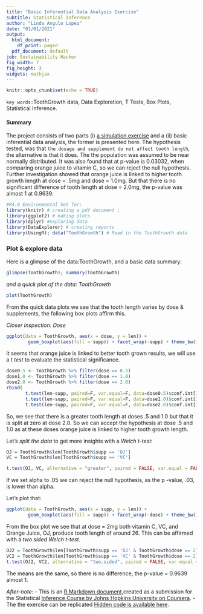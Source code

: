 ---
title: "Basic Inferential Data Analysis Exercise"
subtitle: Statistical Inference
author: "Linda Angulo Lopez"
date: "01/01/2021"
output:
  html_document:
    df_print: paged
  pdf_document: default
job: Sustainability Hacker
fig_width: 7
fig_height: 3
widgets: mathjax
---

```{r setup, fig.width = 7, fig.height = 3, fig.asp = .618, include=FALSE}
knitr::opts_chunk$set(echo = TRUE)
```
`key words:`ToothGrowth data, Data Exploration, T Tests, Box Plots, Statistical Inference.

#### Summary
The project consists of two parts (i) [a simulation exercise](https://rpubs.com/lindangulopez/709073) and a (ii) basic inferential data analysis, the former is presented here. The hypothesis tested, was that `the dosage and supplement do not affect tooth length`, the alternative is that it does. The the population was assumed to be near normally distributed. It was also found that at p-value is 0.03032, when comparing orange juice to vitamin C, so we can reject the null hypothesis. Further investigation showed that orange juice is linked to higher tooth growth length at dose = .5mg and dose = 1.0mg. But that there is no significant difference of tooth length at dose = 2.0mg, the p-value was almost 1 at 0.9639.


```{r,  R_environment, results='hide',  warning=FALSE , message=FALSE}
#R4.0 Environmental Set for:
library(knitr) # creating a pdf document ; 
library(ggplot2) # making plots
library(dplyr) #exploring data
library(DataExplorer) # creating reports
library(UsingR); data("ToothGrowth") # Read in the ToothGrowth data
```


### Plot & explore data
Here is a glimpse of the data:ToothGrowth, and a basic data summary:
```{r, explore_data}
glimpse(ToothGrowth); summary(ToothGrowth)

```

*and a quick plot of the data: ToothGrowth*

```{r, Plot_data,  fig.width = 7, fig.height =3, fig.asp = .618}
plot(ToothGrowth)
```



From the quick data plots we see that the tooth length varies by dose & supplements, the following box plots affirm this.

*Closer Inspection: Dose*

```{r, DOSE_box_plots,   fig.width = 7, fig.height =3, fig.asp = .618 }

ggplot(data = ToothGrowth, aes(x = dose, y = len)) +
        geom_boxplot(aes(fill = supp)) + facet_wrap(~supp) + theme_bw()
```

It seems that orange juice is linked to better tooth grown results, we will use a *t test* to evaluate the statistical significance. 
```{r, Dose}
dose0.5 <- ToothGrowth %>% filter(dose == 0.5)
dose1.0 <- ToothGrowth %>% filter(dose == 1.0)
dose2.0 <- ToothGrowth %>% filter(dose == 2.0)
rbind(
       t.test(len~supp, paired=F, var.equal=F, data=dose0.5)$conf.int[1:2],
       t.test(len~supp, paired=F, var.equal=F, data=dose1.0)$conf.int[1:2],
       t.test(len~supp, paired=F, var.equal=F, data=dose2.0)$conf.int[1:2] )
```
So, we see that there is a greater tooth length at doses .5 and 1.0 but that it is split at zero at dose 2.0. So we can accept the hypothesis at dose .5 and 1.0 as at these doses orange juice is linked to higher tooth growth length.

Let's *split the data* to get more insights with a *Welch t-test*:
```{r, split_data }
OJ = ToothGrowth$len[ToothGrowth$supp == 'OJ']
VC = ToothGrowth$len[ToothGrowth$supp == 'VC']

t.test(OJ, VC, alternative = "greater", paired = FALSE, var.equal = FALSE, conf.level = 0.95)
```
If we set alpha to .05 we can reject the null hypothesis, as the p -value, .03, is lower than alpha.

Let's plot that: 
```{r, SUPPbox_plots,  fig.width = 10, fig.height =5, fig.asp = .618 }
ggplot(data = ToothGrowth, aes(x = supp, y = len)) +
        geom_boxplot(aes(fill = supp)) + facet_wrap(~dose) + theme_bw()
```

From the box plot we see that at dose = 2mg both vitamin C, VC, and Orange Juice, OJ, produce tooth length of around 26. This can be affirmed with a *two sided Welch t-test*.

```{r, split_data2 }
OJ2 = ToothGrowth$len[ToothGrowth$supp == 'OJ' & ToothGrowth$dose == 2]
VC2 = ToothGrowth$len[ToothGrowth$supp == 'VC' & ToothGrowth$dose == 2]
t.test(OJ2, VC2, alternative = "two.sided", paired = FALSE, var.equal = FALSE, conf.level = 0.95)
```

The means are the same, so there is no difference, the p-value = 0.9639 almost 1.

*After-note:* 
- This is an [R Markdown document](http://rmarkdown.rstudio.com),created as a submission
for the Statistical [Inference Course by Johns Hopkins University on Coursera](https://www.coursera.org/specializations/jhu-data-science). 
- The  the exercise can be replicated [Hidden code is available here](http://rpubs.com/lindangulopez/709078).





